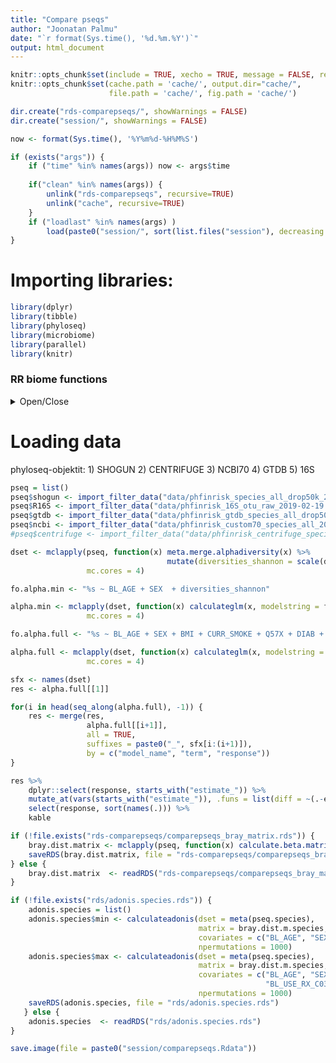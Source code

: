 ```yaml
---
title: "Compare pseqs"
author: "Joonatan Palmu"
date: "`r format(Sys.time(), '%d.%m.%Y')`"
output: html_document
---
```

	
```r
knitr::opts_chunk$set(include = TRUE, xecho = TRUE, message = FALSE, results='asis', cache=FALSE, warning=FALSE)
knitr::opts_chunk$set(cache.path = 'cache/', output.dir="cache/",
                      file.path = 'cache/', fig.path = 'cache/')

dir.create("rds-comparepseqs/", showWarnings = FALSE)
dir.create("session/", showWarnings = FALSE)
```

```r
now <- format(Sys.time(), '%Y%m%d-%H%M%S')

if (exists("args")) {
    if ("time" %in% names(args)) now <- args$time
    
    if("clean" %in% names(args)) {
        unlink("rds-comparepseqs", recursive=TRUE)
        unlink("cache", recursive=TRUE)
    }
    if ("loadlast" %in% names(args) )
        load(paste0("session/", sort(list.files("session"), decreasing = TRUE)[1]))
}
```

# Importing libraries:

```r
library(dplyr)
library(tibble)
library(phyloseq)
library(microbiome)
library(parallel)
library(knitr)
```

### RR biome functions

<details>
  <summary>Open/Close</summary>
  
```r
source("articletwo-rrbiome.R")
```

</details>

# Loading data

 phyloseq-objektit: 1) SHOGUN 2) CENTRIFUGE 3) NCBI70 4) GTDB 5) 16S

```r
pseq = list()
pseq$shogun <- import_filter_data("data/phfinrisk_species_all_drop50k_2018-12-21.RDs")
pseq$R16S <- import_filter_data("data/phfinrisk_16S_otu_raw_2019-02-19.RDs")
pseq$gtdb <- import_filter_data("data/phfinrisk_gtdb_species_all_drop50k_2019-01-14.RDs")
pseq$ncbi <- import_filter_data("data/phfinrisk_custom70_species_all_2019-01-29.RDs")
#pseq$centrifuge <- import_filter_data("data/phfinrisk_centrifuge_species_all_2018-11-30.RDs")
```

```r
dset <- mclapply(pseq, function(x) meta.merge.alphadiversity(x) %>%
                                   mutate(diversities_shannon = scale(diversities_shannon)),
                 mc.cores = 4)

fo.alpha.min <- "%s ~ BL_AGE + SEX  + diversities_shannon"

alpha.min <- mclapply(dset, function(x) calculateglm(x, modelstring = fo.alpha.min),
                 mc.cores = 4)

fo.alpha.full <- "%s ~ BL_AGE + SEX + BMI + CURR_SMOKE + Q57X + DIAB + BL_USE_RX_C03 + BL_USE_RX_C07 + BL_USE_RX_C08 + BL_USE_RX_C09 + diversities_shannon"

alpha.full <- mclapply(dset, function(x) calculateglm(x, modelstring = fo.alpha.full),
                 mc.cores = 4)
```

```r
sfx <- names(dset)
res <- alpha.full[[1]]

for(i in head(seq_along(alpha.full), -1)) {
    res <- merge(res,
                 alpha.full[[i+1]],
                 all = TRUE,
                 suffixes = paste0("_", sfx[i:(i+1)]),
                 by = c("model_name", "term", "response"))
}

res %>%
    dplyr::select(response, starts_with("estimate_")) %>%
    mutate_at(vars(starts_with("estimate_")), .funs = list(diff = ~(.-estimate_shogun)/estimate_shogun)) %>%
    select(response, sort(names(.))) %>%
    kable
```


```r
if (!file.exists("rds-comparepseqs/comparepseqs_bray_matrix.rds")) {
    bray.dist.matrix <- mclapply(pseq, function(x) calculate.beta.matrix(x), mc.cores = 4)
    saveRDS(bray.dist.matrix, file = "rds-comparepseqs/comparepseqs_bray_matrix.rds")
} else {
    bray.dist.matrix  <- readRDS("rds-comparepseqs/comparepseqs_bray_matrix.rds")
}
```

 ```r
 if (!file.exists("rds/adonis.species.rds")) {
     adonis.species = list()
     adonis.species$min <- calculateadonis(dset = meta(pseq.species),
                                           matrix = bray.dist.m.species,
                                           covariates = c("BL_AGE", "SEX"),
                                           npermutations = 1000)
     adonis.species$max <- calculateadonis(dset = meta(pseq.species),
                                           matrix = bray.dist.m.species,
                                           covariates = c("BL_AGE", "SEX", "BMI", "CURR_SMOKE", "Q57X", "DIAB",
                                                          "BL_USE_RX_C03", "BL_USE_RX_C07", "BL_USE_RX_C08", "BL_USE_RX_C09"),
                                           npermutations = 1000)
     saveRDS(adonis.species, file = "rds/adonis.species.rds")
    } else {
     adonis.species  <- readRDS("rds/adonis.species.rds")
}
```


```r
save.image(file = paste0("session/comparepseqs.Rdata"))
```
